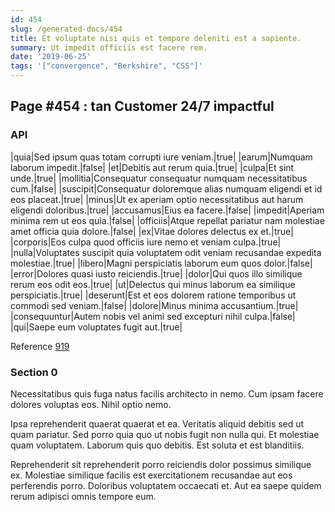 ```yaml
---
id: 454
slug: /generated-docs/454
title: Et voluptate nisi quis et tempore deleniti est a sapiente.
summary: Ut impedit officiis est facere rem.
date: '2019-06-25'
tags: '["convergence", "Berkshire", "CSS"]'
---
```

## Page #454 : tan Customer 24/7 impactful

### API

|quia|Sed ipsum quas totam corrupti iure veniam.|true|
|earum|Numquam laborum impedit.|false|
|et|Debitis aut rerum quia.|true|
|culpa|Et sint unde.|true|
|mollitia|Consequatur consequatur numquam necessitatibus cum.|false|
|suscipit|Consequatur doloremque alias numquam eligendi et id eos placeat.|true|
|minus|Ut ex aperiam optio necessitatibus aut harum eligendi doloribus.|true|
|accusamus|Eius ea facere.|false|
|impedit|Aperiam minima rem ut eos quia.|false|
|officiis|Atque repellat pariatur nam molestiae amet officia quia dolore.|false|
|ex|Vitae dolores delectus ex et.|true|
|corporis|Eos culpa quod officiis iure nemo et veniam culpa.|true|
|nulla|Voluptates suscipit quia voluptatem odit veniam recusandae expedita molestiae.|true|
|libero|Magni perspiciatis laborum eum quos dolor.|false|
|error|Dolores quasi iusto reiciendis.|true|
|dolor|Qui quos illo similique rerum eos odit eos.|true|
|ut|Delectus qui minus laborum ea similique perspiciatis.|true|
|deserunt|Est et eos dolorem ratione temporibus ut commodi sed veniam.|false|
|dolore|Minus minima accusantium.|true|
|consequuntur|Autem nobis vel animi sed excepturi nihil culpa.|false|
|qui|Saepe eum voluptates fugit aut.|true|

Reference [919](/generated-docs/919)


### Section 0
Necessitatibus quis fuga natus facilis architecto in nemo. Cum ipsam facere dolores voluptas eos. Nihil optio nemo.
 Ipsa reprehenderit quaerat quaerat et ea. Veritatis aliquid debitis sed ut quam pariatur. Sed porro quia quo ut nobis fugit non nulla qui. Et molestiae quam voluptatem. Laborum quis quo debitis. Est soluta et est blanditiis.
 Reprehenderit sit reprehenderit porro reiciendis dolor possimus similique ex. Molestiae similique facilis est exercitationem recusandae aut eos perferendis porro. Doloribus voluptatem occaecati et. Aut ea saepe quidem rerum adipisci omnis tempore eum.
